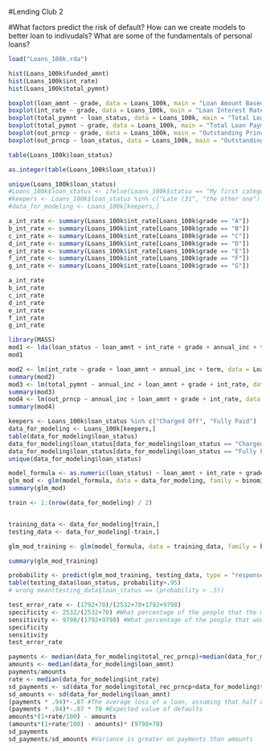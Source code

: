 
#Lending Club 2

#What factors predict the risk of default? How can we create models to better loan to indivudals? What are some of the fundamentals of personal loans?

```r
load("Loans_100k.rda")
```

```r
hist(Loans_100k$funded_amnt)
hist(Loans_100k$int_rate)
hist(Loans_100k$total_pymnt)
```
```r
boxplot(loan_amnt ~ grade, data = Loans_100k, main = "Loan Amount Based on Loan Grade")
boxplot(int_rate ~ grade, data = Loans_100k, main = "Loan Interest Rate Based on Loan Grade")
boxplot(total_pymnt ~ loan_status, data = Loans_100k, main = "Total Loan Payment given Loan Status")
boxplot(total_pymnt ~ grade, data = Loans_100k, main = "Total Loan Payment given Loan Grade")
boxplot(out_prncp ~ grade, data = Loans_100k, main = "Outstanding Principal given Loan Grade")
boxplot(out_prncp ~ loan_status, data = Loans_100k, main = "Outstanding Principal given Loan Status")
```

```r
table(Loans_100k$loan_status)

as.integer(table(Loans_100k$loan_status))
```

```r
unique(Loans_100k$loan_status)
#Loans_100k$loan_status <- ifelse(Loans_100k$statsu == "My first categore", "bankrupt", "default")
#keepers <- Loans_100k$loan_status %in% c("Late (31", "the other one")
#data_for_modeling <- Loans_100k[keepers,]
```

```r
a_int_rate <- summary(Loans_100k$int_rate[Loans_100k$grade == "A"])
b_int_rate <- summary(Loans_100k$int_rate[Loans_100k$grade == "B"])
c_int_rate <- summary(Loans_100k$int_rate[Loans_100k$grade == "C"])
d_int_rate <- summary(Loans_100k$int_rate[Loans_100k$grade == "D"])
e_int_rate <- summary(Loans_100k$int_rate[Loans_100k$grade == "E"])
f_int_rate <- summary(Loans_100k$int_rate[Loans_100k$grade == "F"])
g_int_rate <- summary(Loans_100k$int_rate[Loans_100k$grade == "G"])

a_int_rate
b_int_rate
c_int_rate
d_int_rate
e_int_rate
f_int_rate
g_int_rate
```

```r
library(MASS)
mod1 <- lda(loan_status ~ loan_amnt + int_rate + grade + annual_inc + total_pymnt, data = Loans_100k)
mod1
```

```r
mod2 <- lm(int_rate ~ grade + loan_amnt + annual_inc + term, data = Loans_100k)
summary(mod2)
mod3 <- lm(total_pymnt ~ annual_inc + loan_amnt + grade + int_rate, data = Loans_100k)
summary(mod3)
mod4 <- lm(out_prncp ~ annual_inc + loan_amnt + grade + int_rate, data = Loans_100k)
summary(mod4)
```

```r
keepers <- Loans_100k$loan_status %in% c("Charged Off", "Fully Paid")
data_for_modeling <- Loans_100k[keepers,]
table(data_for_modeling$loan_status)
data_for_modeling$loan_status[data_for_modeling$loan_status == "Charged Off"] <- as.numeric(0)
data_for_modeling$loan_status[data_for_modeling$loan_status == "Fully Paid"] <- as.numeric(1)
unique(data_for_modeling$loan_status)

```
```r
model_formula <- as.numeric(loan_status) ~ loan_amnt + int_rate + grade + annual_inc + total_pymnt
glm_mod <- glm(model_formula, data = data_for_modeling, family = binomial)
summary(glm_mod)
```
```r
train <- 1:(nrow(data_for_modeling) / 2)


training_data <- data_for_modeling[train,]
testing_data <- data_for_modeling[-train,]
```

```r
glm_mod_training <- glm(model_formula, data = training_data, family = binomial)

summary(glm_mod_training)
```
```r
probability <- predict(glm_mod_training, testing_data, type = "response")
table(testing_data$loan_status, probability>.95)
# wrong mean(testing_data$loan_status == (probability > .5))
```
```r
test_error_rate <- (1792+70)/(2532+70+1792+9798)
specificity <- 2532/(2532+70) #What percentage of the people that the model predicts would default that actually defaulted
sensitivity <- 9798/(1792+9798) #What percentage of the people that would have fully paid that the model predicts would have paid
specificity
sensitivity
test_error_rate
```
```r
payments <- median(data_for_modeling$total_rec_prncp)+median(data_for_modeling$total_rec_int)
amounts <- median(data_for_modeling$loan_amnt)
payments/amounts
rate <- median(data_for_modeling$int_rate)
sd_payments <- sd(data_for_modeling$total_rec_prncp+data_for_modeling$total_rec_int)
sd_amounts <- sd(data_for_modeling$loan_amnt)
(payments * .94)*-.07 #The average loss of a loan, assuming that half of interest payments are paid and 95% of the principal
(payments * .94)*-.07 * 70 #Expected value of defaults
amounts*(1+rate/100) - amounts
(amounts*(1+rate/100) - amounts)* (9798+70)
sd_payments
sd_payments/sd_amounts #Variance is greater on payments than amounts

```

